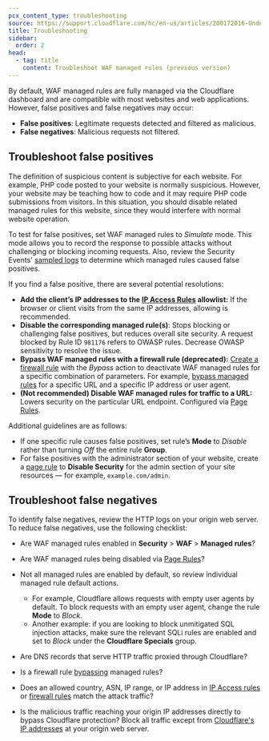 ```yaml
---
pcx_content_type: troubleshooting
source: https://support.cloudflare.com/hc/en-us/articles/200172016-Understanding-WAF-managed-rules-Web-Application-Firewall-
title: Troubleshooting
sidebar:
  order: 2
head:
  - tag: title
    content: Troubleshoot WAF managed rules (previous version)
---
```


By default, WAF managed rules are fully managed via the Cloudflare dashboard and are compatible with most websites and web applications. However, false positives and false negatives may occur:

* **False positives**: Legitimate requests detected and filtered as malicious.
* **False negatives**: Malicious requests not filtered.

## Troubleshoot false positives

The definition of suspicious content is subjective for each website. For example, PHP code posted to your website is normally suspicious. However, your website may be teaching how to code and it may require PHP code submissions from visitors. In this situation, you should disable related managed rules for this website, since they would interfere with normal website operation.

To test for false positives, set WAF managed rules to *Simulate* mode. This mode allows you to record the response to possible attacks without challenging or blocking incoming requests. Also, review the Security Events' [sampled logs](/waf/analytics/security-events/#sampled-logs) to determine which managed rules caused false positives.

If you find a false positive, there are several potential resolutions:

* **Add the client’s IP addresses to the [IP Access Rules](/waf/tools/ip-access-rules/) allowlist:** If the browser or client visits from the same IP addresses, allowing is recommended.
* **Disable the corresponding managed rule(s)**: Stops blocking or challenging false positives, but reduces overall site security. A request blocked by Rule ID `981176` refers to OWASP rules. Decrease OWASP sensitivity to resolve the issue.
* **Bypass WAF managed rules with a firewall rule (deprecated):** [Create a firewall rule](/firewall/cf-dashboard/create-edit-delete-rules/#create-a-firewall-rule) with the *Bypass* action to deactivate WAF managed rules for a specific combination of parameters. For example, [bypass managed rules](/firewall/cf-firewall-rules/actions/) for a specific URL and a specific IP address or user agent.
* **(Not recommended) Disable WAF managed rules for traffic to a URL:** Lowers security on the particular URL endpoint. Configured via [Page Rules](/rules/page-rules/).

Additional guidelines are as follows:

* If one specific rule causes false positives, set rule’s **Mode** to *Disable* rather than turning *Off* the entire rule **Group**.
* For false positives with the administrator section of your website, create a [page rule](/rules/page-rules/) to **Disable Security** for the admin section of your site resources — for example, `example.com/admin`.

## Troubleshoot false negatives

To identify false negatives, review the HTTP logs on your origin web server. To reduce false negatives, use the following checklist:

* Are WAF managed rules enabled in **Security** > **WAF** > **Managed rules**?

* Are WAF managed rules being disabled via [Page Rules](/rules/page-rules/)?

* Not all managed rules are enabled by default, so review individual managed rule default actions.

  * For example, Cloudflare allows requests with empty user agents by default. To block requests with an empty user agent, change the rule **Mode** to *Block*.
  * Another example: if you are looking to block unmitigated SQL injection attacks, make sure the relevant SQLi rules are enabled and set to *Block* under the **Cloudflare Specials** group.

* Are DNS records that serve HTTP traffic proxied through Cloudflare?

* Is a firewall rule [bypassing](/firewall/cf-firewall-rules/actions/#supported-actions) managed rules?

* Does an allowed country, ASN, IP range, or IP address in [IP Access rules](/waf/tools/ip-access-rules/) or [firewall rules](/firewall/cf-firewall-rules/) match the attack traffic?

* Is the malicious traffic reaching your origin IP addresses directly to bypass Cloudflare protection? Block all traffic except from [Cloudflare's IP addresses](/fundamentals/concepts/cloudflare-ip-addresses/) at your origin web server.
